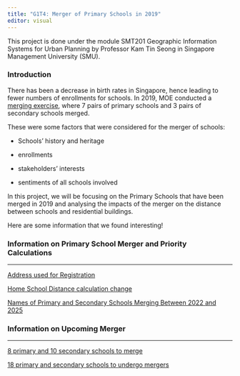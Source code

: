 ```yaml
---
title: "G1T4: Merger of Primary Schools in 2019"
editor: visual
---
```


This project is done under the module SMT201 Geographic Information Systems for Urban Planning by Professor Kam Tin Seong in Singapore Management University (SMU).

### Introduction

There has been a decrease in birth rates in Singapore, hence leading to fewer numbers of enrollments for schools. In 2019, MOE conducted a [merging exercise](https://www.moe.gov.sg/news/press-releases/20171229-names-of-primary-and-secondary-schools-merging-in-2019), where 7 pairs of primary schools and 3 pairs of secondary schools merged.

These were some factors that were considered for the merger of schools:

-   Schools' history and heritage

-   enrollments

-   stakeholders' interests

-   sentiments of all schools involved

In this project, we will be focusing on the Primary Schools that have been merged in 2019 and analysing the impacts of the merger on the distance between schools and residential buildings.

Here are some information that we found interesting!

### Information on Primary School Merger and Priority Calculations

------------------------------------------------------------------------

[Address used for Registration](https://www.moe.gov.sg/primary/p1-registration/home-address)

[Home School Distance calculation change](https://www.moe.gov.sg/primary/p1-registration/changes-to-p1-registration/what-the-change-in-home-school-distance-calculation-means-for-you)

[Names of Primary and Secondary Schools Merging Between 2022 and 2025](https://www.moe.gov.sg/news/press-releases/20220406-names-of-primary-and-secondary-schools-merging-between-2022-and-2025)

### Information on Upcoming Merger

------------------------------------------------------------------------

[8 primary and 10 secondary schools to merge](https://www.straitstimes.com/singapore/parenting-education/8-primary-and-10-secondary-schools-to-merge-over-next-three-years-amid-falling-birth-rates)

[18 primary and secondary schools to undergo mergers](https://www.channelnewsasia.com/singapore/moe-schools-merging-new-town-tanglin-telok-kurau-201401)

### 

